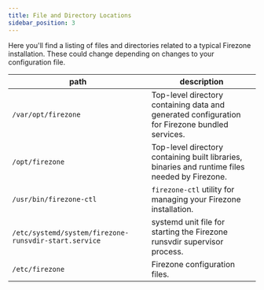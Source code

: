 ```yaml
---
title: File and Directory Locations
sidebar_position: 3
---
```


Here you'll find a listing of files and directories related to a typical
Firezone installation. These could change depending on changes to your
configuration file.

| path | description |
| --- | --- |
| `/var/opt/firezone` | Top-level directory containing data and generated configuration for Firezone bundled services. |
| `/opt/firezone` | Top-level directory containing built libraries, binaries and runtime files needed by Firezone. |
| `/usr/bin/firezone-ctl` | `firezone-ctl` utility for managing your Firezone installation. |
| `/etc/systemd/system/firezone-runsvdir-start.service` | systemd unit file for starting the Firezone runsvdir supervisor process. |
| `/etc/firezone` | Firezone configuration files. |
